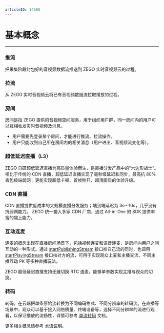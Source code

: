 ```yaml
---
articleID: 14688
---
```

# 基本概念

- - -

### 推流

把采集阶段封包好的音视频数据流推送到 ZEGO 实时音视频云的过程。

### 拉流

从 ZEGO 实时音视频云将已有音视频数据流拉取播放的过程。

### 房间

房间是指 ZEGO 提供的音视频空间服务，用于组织用户群，同一房间内的用户可以互相收发实时音视频及消息。
- 用户需要先登录某个房间，才能进行推流、拉流操作。
- 用户只能收到自己所在房间内的相关消息（用户进出、音视频流变化等）。

### 超低延迟直播（L3）

ZEGO 自研超低延迟直播为高质量体验而生，是直播分发产品中的“六边形战士”。相比于传统的 CDN 直播，超低延迟直播实现了毫秒级延迟和同步，最高抗 80% 丢包极端弱网；更能实现超低卡顿、首帧秒开、超清画质的体验升级。


### CDN 直播

CDN 直播提供低成本的大规模直播分发服务；端到端延迟为 3s～10s，几乎没有抗弱网能力。
ZEGO 统一接入多家 CDN 厂商，通过 All-in-One 的 SDK 提供丰富的端上能力。

### 互动连麦

连麦的概念出现在直播房间场景下，包括视频连麦和语音连麦，是房间内用户之间互动的一种形式。通过 [startPublishingStream](@startPublishingStream) 接口推自己流的同时，也调用 [startPlayingStream](@startPlayingStream) 接口拉对方的流，可用于实现观众上麦和主播交流、不同主播互动 PK 等多种直播玩法。

ZEGO 超低延迟直播支持无缝切换 RTC 连麦，能够单参数实现主播与观众的切换。  

### 转码

转码，在云端把单条原始流转换为不同编码格式、不同分辨率的转码流。在直播等场景中，观众可以基于接入网络质量、终端设备等，选择不同分辨率的流进行观看，以保证播放的流畅性，详情可参考 [单流转码](!Single_stream_transcoding) 文档。

<Note title="说明">



更多相关概念请参考 [术语说明](/glossary/term-explanation)。

</Note>


